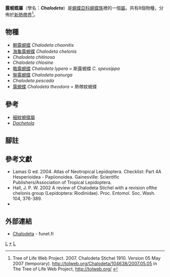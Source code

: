 {{NoteTA|G1=Butterfly}}
{{Automatic Taxobox
| taxon = Chalodeta
| authority = Stichel, 1910
| image = DSCN6763w.JPG
| image_caption = 露蜆蝶<br/>''C. theodora''
| type_species = [[露蜆蝶|露蜆蝶]]<br />''Charis theodora''
| type_species_authority = C. & R. Felder, 1862
| subdivision_ranks = 物種
| subdivision = 共8種，詳閱正文。
| synonyms =
}}

'''露蜆蝶屬'''（學名：'''''Chalodeta'''''）是[[蜆蝶亞科|蜆蝶亞科]][[蜆蝶族|蜆蝶族]]裡的一個[[屬|屬]]。共有8個物種，分佈於[[新熱帶界|新熱帶界]]<ref>Tree of Life Web Project. 2007. Chalodeta Stichel 1910. Version 05 May 2007 (temporary). http://tolweb.org/Chalodeta/104638/2007.05.05 in The Tree of Life Web Project, http://tolweb.org/ {{Wayback|url=http://tolweb.org/ |date=20110515100516 }} {{en}}</ref>。

== 物種 ==
* [[朝露蜆蝶|朝露蜆蝶]] ''Chalodeta chaonitis''
* [[海龜露蜆蝶|海龜露蜆蝶]] ''Chalodeta chelonis''
* ''Chalodeta chitinosa''
* ''Chalodeta chlosine''
* [[略露蜆蝶|略露蜆蝶]] ''Chalodeta lypera'' = 斯露蜆蝶 ''C. speusippa''
* [[盤露蜆蝶|盤露蜆蝶]] ''Chalodeta panurga''
* ''Chalodeta pescada''
* [[露蜆蝶|露蜆蝶]] ''Chalodeta theodora'' = 熱帶紋蜆蝶

== 參考 ==
* [[細紋蜆蝶屬|細紋蜆蝶屬]]
* ''[[Dachetola|Dachetola]]''

== 腳註 ==
{{reflist}}

== 參考文獻 ==
{{Commons category|Chalodeta}}
* Lamas G ed. 2004. Atlas of Neotropical Lepidoptera. Checklist: Part 4A Hesperioidea - Papiionoidea. Gainesville: Scientific Publishers/Association of Tropical Lepidoptera.
* Hall, J. P. W. 2002 A review of Chalodeta Stichel with a revision ofthe chelonis group (Lepidoptera: Riodinidae). Proc. Entomol. Soc. Wash. 104, 376-389.
* {{Cite book | author = 寿建新, 周尧, 李宇飞 | title = 世界蝴蝶分類名錄 | location = 中國 | publisher = 陝西科學技術出版社 | date = 2006-04-01 | ISBN = 9787536936768}}

== 外部連結 ==
* [http://ftp.funet.fi/pub/sci/bio/life/insecta/lepidoptera/ditrysia/papilionoidea/riodinidae/chalodeta/ Chalodeta] - funet.fi

{{蜆蝶亞科}}
{{taxonbar}}
[[Category:_1910年描述的分类群|L]]
[[Category:露蜆蝶屬|*]]
[[Category:蜆蝶族|L]]